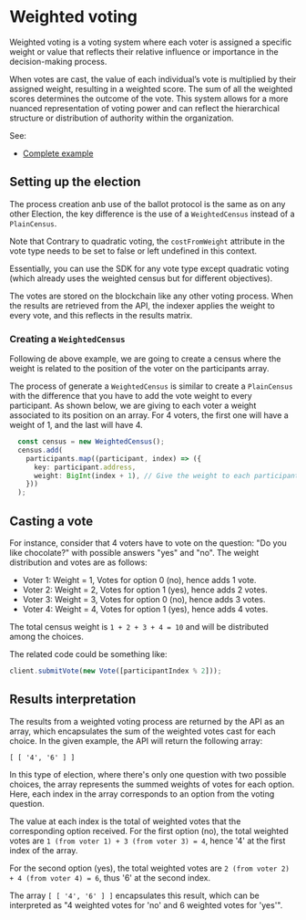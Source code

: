 # Weighted voting

Weighted voting is a voting system where each voter is assigned a specific weight or value that reflects their relative 
influence or importance in the decision-making process.

When votes are cast, the value of each individual’s vote is multiplied by their assigned weight, resulting in a weighted 
score. The sum of all the weighted scores determines the outcome of the vote. This system allows for a more nuanced 
representation of voting power and can reflect the hierarchical structure or distribution of authority within the 
organization.

See:

- [Complete example](https://github.com/vocdoni/vocdoni-sdk/blob/main/examples/typescript/src/weighted.ts)

## Setting up the election

The process creation anb use of the ballot protocol is the same as on any other Election, the key difference is the
use of a `WeightedCensus` instead of a `PlainCensus`.

Note that Contrary to quadratic voting, the `costFromWeight` attribute in the vote type needs to be set to false or
left undefined in this context.

Essentially, you can use the SDK for any vote type except quadratic voting (which already uses the weighted census
but for different objectives).

The votes are stored on the blockchain like any other voting process. When the results are retrieved from the API,
the indexer applies the weight to every vote, and this reflects in the results matrix.

### Creating a `WeightedCensus`

Following de above example, we are going to create a census where the weight is related to the position of the voter on 
the participants array.

The process of generate a `WeightedCensus` is similar to create a `PlainCensus` with the difference that you have to
add the vote weight to every participant. As shown below, we are giving to each voter a weight associated to its
position on an array. For 4 voters, the first one will have a weight of 1, and the last will have 4.

```ts
  const census = new WeightedCensus();
  census.add(
    participants.map((participant, index) => ({
      key: participant.address,
      weight: BigInt(index + 1), // Give the weight to each participant
    }))
  );
```

## Casting a vote

For instance, consider that 4 voters have to vote on the question: "Do you like chocolate?" with possible answers "yes" and "no".
The weight distribution and votes are as follows:

- Voter 1: Weight = 1, Votes for option 0 (no), hence adds 1 vote.
- Voter 2: Weight = 2, Votes for option 1 (yes), hence adds 2 votes.
- Voter 3: Weight = 3, Votes for option 0 (no), hence adds 3 votes.
- Voter 4: Weight = 4, Votes for option 1 (yes), hence adds 4 votes.

The total census weight is `1 + 2 + 3 + 4 = 10` and will be distributed among the choices.

The related code could be something like:

```ts
client.submitVote(new Vote([participantIndex % 2]));
```

## Results interpretation

The results from a weighted voting process are returned by the API as an array, which encapsulates the sum of the 
weighted votes cast for each choice. In the given example, the API will return the following array:

```
[ [ '4', '6' ] ]
```

In this type of election, where there's only one question with two possible choices, the array represents the summed 
weights of votes for each option. Here, each index in the array corresponds to an option from the voting question.

The value at each index is the total of weighted votes that the corresponding option received. For the first option (no), 
the total weighted votes are `1 (from voter 1) + 3 (from voter 3) = 4`, hence '4' at the first index of the array.

For the second option (yes), the total weighted votes are `2 (from voter 2) + 4 (from voter 4) = 6`, thus '6' at the 
second index.

The array `[ [ '4', '6' ] ]` encapsulates this result, which can be interpreted as "4 weighted votes for 'no' and 6 
weighted votes for 'yes'".